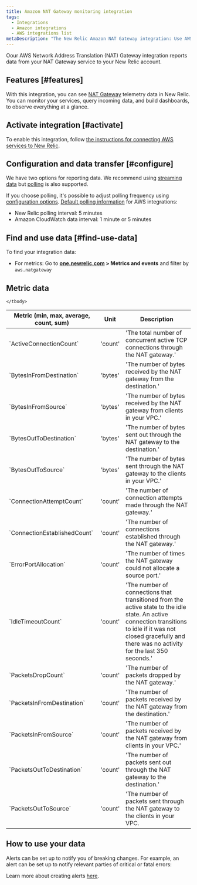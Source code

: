 ```yaml
---
title: Amazon NAT Gateway monitoring integration
tags:
  - Integrations
  - Amazon integrations
  - AWS integrations list
metaDescription: "The New Relic Amazon NAT Gateway integration: Use AWS CloudWatch Metrics to monitor your NAT Gateway performance."
---
```


Oour AWS Network Address Translation (NAT) Gateway integration reports data from your NAT Gateway service to your New Relic account. 

## Features [#features]

With this integration, you can see 
[NAT Gateway](https://docs.aws.amazon.com/vpc/latest/userguide/vpc-nat-gateway.html) telemetry data in New Relic. You can monitor your services, query incoming data, and build dashboards, to observe everything at a glance.

## Activate integration [#activate]

To enable this integration, follow [the instructions for connecting AWS services to New Relic](/docs/infrastructure/infrastructure-integrations/getting-started/connect-aws-integrations-infrastructure).

## Configuration and data transfer [#configure]

We have two options for reporting data. We recommend using [streaming data](/docs/apis/nerdgraph/examples/nerdgraph-streaming-export) but [polling](/docs/infrastructure/infrastructure-integrations/cloud-integrations/configure-polling-frequency-data-collection-cloud-integrations) is also supported. 

If you choose polling, it's possible to adjust polling frequency using [configuration options](/docs/integrations/new-relic-integrations/getting-started/configure-polling-frequency-data-collection-cloud-integrations). [Default polling information](/docs/infrastructure/amazon-integrations/aws-integrations-list/aws-polling-intervals-infrastructure-integrations) for AWS integrations:

* New Relic polling interval: 5 minutes
* Amazon CloudWatch data interval: 1 minute or 5 minutes

## Find and use data [#find-use-data]

To find your integration data:

* For metrics: Go to **[one.newrelic.com](https://one.newrelic.com/all-capabilities) > Metrics and events** and filter by `aws.natgateway`

## Metric data

<table>
  <thead>
    <tr>
      <th style={{ width: "200px" }}>
      Metric (min, max, average, count, sum)  
      </th>
      <th>
      Unit  
      </th>
      <th>
      Description
      </th>
    </tr>
  </thead>
    <tbody>
    <tr>
      <td>
      `ActiveConnectionCount`
      </td>
      <td>
      'count'
      </td>
      <td>
      'The total number of concurrent active TCP connections through the NAT gateway.'
      </td>
    </tr>
    <tr>
      <td>
      `BytesInFromDestination`     
      </td>
      <td>
      'bytes'
      </td>
      <td>
      'The number of bytes received by the NAT gateway from the destination.'
      </td>
    </tr> 
    <tr>
      <td>
      `BytesInFromSource`     
      </td>
      <td>
      'bytes'
      </td>
      <td>
      'The number of bytes received by the NAT gateway from clients in your VPC.'
      </td>
    </tr>
    <tr>
      <td>
      `BytesOutToDestination`     
      </td>
      <td>
      'bytes'
      </td>
      <td>
      'The number of bytes sent out through the NAT gateway to the destination.'
      </td>
    </tr>
    <tr>
      <td>
      `BytesOutToSource`     
      </td>
      <td>
      'bytes'
      </td>
      <td>
      'The number of bytes sent through the NAT gateway to the clients in your VPC.'
      </td>
    </tr>
    <tr>
      <td>
      `ConnectionAttemptCount`     
      </td>
      <td>
      'count'
      </td>
      <td>
      'The number of connection attempts made through the NAT gateway.'
      </td>
    </tr>  
    <tr>
      <td>
      `ConnectionEstablishedCount`     
      </td>
      <td>
      'count'
      </td>
      <td>
      'The number of connections established through the NAT gateway.'
      </td>    
    </tr>
    <tr>
      <td>
      `ErrorPortAllocation`     
      </td>
      <td>
      'count'
      </td>
      <td>
      'The number of times the NAT gateway could not allocate a source port.'
      </td>    
    </tr>
    <tr>
      <td>
      `IdleTimeoutCount`     
      </td>
      <td>
      'count'
      </td>
      <td>
      'The number of connections that transitioned from the active state to the idle state. An active connection transitions to idle if it was not closed gracefully and there was no activity for the last 350 seconds.'
      </td>    
    </tr>
    <tr>
      <td>
      `PacketsDropCount`     
      </td>
      <td>
      'count'
      </td>
      <td>
      'The number of packets dropped by the NAT gateway.'
      </td>    
    </tr>
    <tr>
      <td>
      `PacketsInFromDestination`     
      </td>
      <td>
      'count'
      </td>
      <td>
      'The number of packets received by the NAT gateway from the destination.'
      </td>    
    </tr>
    <tr>
      <td>
      `PacketsInFromSource`     
      </td>
      <td>
      'count'
      </td>
      <td>
      'The number of packets received by the NAT gateway from clients in your VPC.'
      </td>    
    </tr>
    <tr>
      <td>
      `PacketsOutToDestination`     
      </td>
      <td>
      'count'
      </td>
      <td>
      'The number of packets sent out through the NAT gateway to the destination.'
      </td>    
    </tr>
    <tr>
      <td>
      `PacketsOutToSource`     
      </td>
      <td>
      'count'
      </td>
      <td>
      'The number of packets sent through the NAT gateway to the clients in your VPC.
      </td>    
    </tr>

    </tbody>
</table>

## How to use your data

<CollapserGroup>
  <Collapser
    className="freq-link"
    id="alerts"
    title="Create alerts"
  >
Alerts can be set up to notify you of breaking changes. For example, an alert can be set up to notify relevant parties of critical or fatal errors:

Learn more about creating alerts [here](/docs/alerts-applied-intelligence/new-relic-alerts/learn-alerts/introduction-alerts/).
  </Collapser>

</CollapserGroup>
